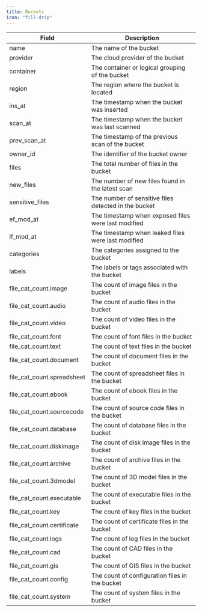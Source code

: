 ```yaml
---
title: Buckets
icon: "fill-drip"
---
```


| Field                      | Description                                                        |
| -------------------------- | ------------------------------------------------------------------ |
| name                       | The name of the bucket                                             |
| provider                   | The cloud provider of the bucket                                   |
| container                  | The container or logical grouping of the bucket                    |
| region                     | The region where the bucket is located                             |
| ins_at                     | The timestamp when the bucket was inserted                         |
| scan_at                    | The timestamp when the bucket was last scanned                     |
| prev_scan_at               | The timestamp of the previous scan of the bucket                   |
| owner_id                   | The identifier of the bucket owner                                 |
| files                      | The total number of files in the bucket                            |
| new_files                  | The number of new files found in the latest scan                   |
| sensitive_files            | The number of sensitive files detected in the bucket               |
| ef_mod_at                  | The timestamp when exposed files were last modified                |
| lf_mod_at                  | The timestamp when leaked files were last modified                 |
| categories                 | The categories assigned to the bucket                              |
| labels                     | The labels or tags associated with the bucket                      |
| file_cat_count.image       | The count of image files in the bucket                             |
| file_cat_count.audio       | The count of audio files in the bucket                             |
| file_cat_count.video       | The count of video files in the bucket                             |
| file_cat_count.font        | The count of font files in the bucket                              |
| file_cat_count.text        | The count of text files in the bucket                              |
| file_cat_count.document    | The count of document files in the bucket                          |
| file_cat_count.spreadsheet | The count of spreadsheet files in the bucket                       |
| file_cat_count.ebook       | The count of ebook files in the bucket                             |
| file_cat_count.sourcecode  | The count of source code files in the bucket                       |
| file_cat_count.database    | The count of database files in the bucket                          |
| file_cat_count.diskimage   | The count of disk image files in the bucket                        |
| file_cat_count.archive     | The count of archive files in the bucket                           |
| file_cat_count.3dmodel     | The count of 3D model files in the bucket                          |
| file_cat_count.executable  | The count of executable files in the bucket                        |
| file_cat_count.key         | The count of key files in the bucket                               |
| file_cat_count.certificate | The count of certificate files in the bucket                       |
| file_cat_count.logs        | The count of log files in the bucket                               |
| file_cat_count.cad         | The count of CAD files in the bucket                               |
| file_cat_count.gis         | The count of GIS files in the bucket                               |
| file_cat_count.config      | The count of configuration files in the bucket                     |
| file_cat_count.system      | The count of system files in the bucket                            |
